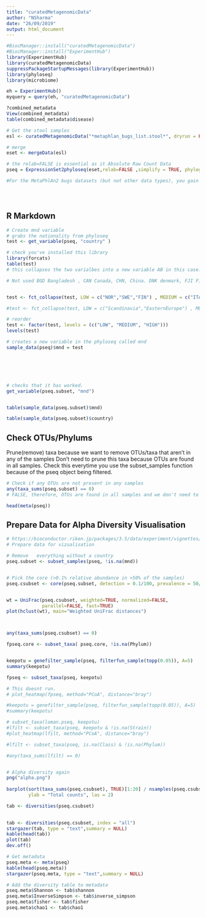 ```yaml
---
title: "curatedMetagenomicData"
author: "NSharma"
date: "26/09/2019"
output: html_document
---
```


```r


#BiocManager::install("curatedMetagenomicData")
#BiocManager::install("ExperimentHub")
library(ExperimentHub)
library(curatedMetagenomicData)
suppressPackageStartupMessages(library(ExperimentHub))
library(phyloseq)
library(microbiome)

eh = ExperimentHub()
myquery = query(eh, "curatedMetagenomicData")

?combined_metadata
View(combined_metadata)
table(combined_metadata$disease)

# Get the stool samples
esl <- curatedMetagenomicData("*metaphlan_bugs_list.stool*", dryrun = FALSE)

# merge
eset <- mergeData(esl)

# the relab=FALSE is essential as it Absolute Raw Count Data
pseq = ExpressionSet2phyloseq(eset,relab=FALSE ,simplify = TRUE, phylogenetictree = TRUE)

#For the MetaPhlAn2 bugs datasets (but not other data types), you gain a lot of taxonomy-aware, ecological analysis and plotting by conversion to a phyloseq class object. curatedMetagenomicData provides the ExpressionSet2phyloseq() function to make this easy:





```

## R Markdown

```r
# Create mnd variable
# grabs the nationality from phyloseq
test <- get_variable(pseq, "country" )

# check you've installed this library
library(forcats)
table(test)
# this collapses the two varialbes into a new variable AB in this case. The command for multiple changes is fct_collapse(x, AB = c("A","B"), DE = c("D","E"))

# Not used BGD Bangladesh , CAN Canada, CHN, China. DNK denmark, FJI Figi, HUN Hungry, ISL isle of man , MDG, MNG mongolia, PER Iran, RUS RUSSIA, 


test <- fct_collapse(test, LOW = c("NOR","SWE","FIN") , MEDIUM = c("ITA","AUT","DEU","GBR","ESP","FRA","LUX","NLD"), HIGH = c("USA") )

#test <- fct_collapse(test, LOW = c("Scandinavia","EasternEurope") , MEDIUM = c("SouthEurope","CentralEurope", "UKIE"), HIGH = c("US") )

# reorder
test <- factor(test, levels = (c("LOW", "MEDIUM", "HIGH")))
levels(test)

# creates a new variable in the phyloseq called mnd
sample_data(pseq)$mnd = test






# checks that it has worked.
get_variable(pseq.subset, "mnd")



```

```r

table(sample_data(pseq.subset)$mnd)

table(sample_data(pseq.subset)$country)

```
## Check OTUs/Phylums
Prune(remove) taxa because we want to remove OTUs/taxa that aren't in any of the samples
Don't need to prune this taxa because OTUs are found in all samples.
Check this everytime you use the subset_samples function because of the pseq object being filtered. 
```r
# Check if any OTUs are not present in any samples
any(taxa_sums(pseq.subset) == 0)
# FALSE, therefore, OTUs are found in all samples and we don't need to prune the taxa. If the answer is TRUE, some OTUs are not present in any samples. This is usually the case when data is subset to remove some samples. OTUs unique to those sample are not removed along with the samples. Therefore, it is important to check this everytime the phyloseq object is filtered for samples using `subset_samples` function.

head(meta(pseq))

```

## Prepare Data for Alpha Diversity Visualisation
```r

# https://bioconductor.riken.jp/packages/3.5/data/experiment/vignettes/curatedMetagenomicData/inst/doc/curatedMetagenomicData.html
# Prepare data for vizualisation

# Remove   everything without a country
pseq.subset <- subset_samples(pseq, !is.na(mnd))


# Pick the core (>0.1% relative abundance in >50% of the samples)
pseq.csubset <- core(pseq.subset, detection = 0.1/100, prevalence = 50/100)


wt = UniFrac(pseq.csubset, weighted=TRUE, normalized=FALSE, 
             parallel=FALSE, fast=TRUE)
plot(hclust(wt), main="Weighted UniFrac distances")



any(taxa_sums(pseq.csubset) == 0)

fpseq.core <- subset_taxa( pseq.core, !is.na(Phylum))


keepotu = genefilter_sample(pseq, filterfun_sample(topp(0.05)), A=5)
summary(keepotu)

fpseq <- subset_taxa(pseq, keepotu)

# This doesnt run. 
# plot_heatmap(fpseq, method="PCoA", distance="bray") 

#keepotu = genefilter_sample(pseq, filterfun_sample(topp(0.05)), A=5)
#summary(keepotu)

# subset_taxa(loman.pseq, keepotu)
#lfilt <- subset_taxa(pseq, keepotu & !is.na(Strain))
#plot_heatmap(lfilt, method="PCoA", distance="bray")

#lfilt <- subset_taxa(pseq, is.na(Class) & !is.na(Phylum))

#any(taxa_sums(lfilt) == 0)


# Alpha diversity again
png("alpha.png")
  
barplot(sort(taxa_sums(pseq.csubset), TRUE)[1:20] / nsamples(pseq.csubset),
        ylab = "Total counts", las = 2)

tab <- diversities(pseq.csubset)

 
tab <- diversities(pseq.csubset, index = "all")
stargazer(tab, type = "text",summary = NULL)
kable(head(tab))
plot(tab)
dev.off()

# Get metadata
pseq.meta <- meta(pseq)
kable(head(pseq.meta))
stargazer(pseq.meta, type = "text",summary = NULL)

# Add the diversity table to metadata
pseq.meta$Shannon <- tab$shannon 
pseq.meta$InverseSimpson <- tab$inverse_simpson
pseq.meta$fisher <- tab$fisher
pseq.meta$chao1 <- tab$chao1

```

